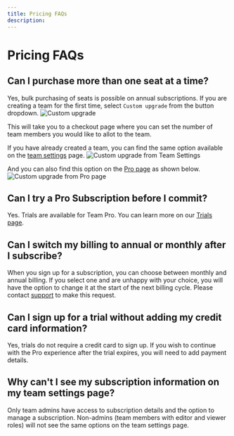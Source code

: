```yaml
---
title: Pricing FAQs
description: 
---
```



# Pricing FAQs

## Can I purchase more than one seat at a time?
Yes, bulk purchasing of seats is possible on annual subscriptions. 
If you are creating a team for the first time, select `Custom upgrade` from the button dropdown. 
![Custom upgrade](../images/subscribe-prepurchase.png)

This will take you to a checkout page where you can set the number of team members you would like to allot to the team.

If you have already created a team, you can find the same option available on the [team settings](/learn/introduction/workspace#managing-teams-and-subscriptions) page.
![Custom upgrade from Team Settings](../images/pre-purchase-seats-team-settings.png)

And you can also find this option on the [Pro page](https://codesandbox.io/pro?team) as shown below.
![Custom upgrade from Pro page](../images/pre-purchase-seats-pro-page.png)

## Can I try a Pro Subscription before I commit?
Yes. Trials are available for Team Pro. You can learn more on our [Trials page](/learn/plan-billing/trials).

## Can I switch my billing to annual or monthly after I subscribe?
When you sign up for a subscription, you can choose between monthly and annual billing. If you select one and are unhappy with your choice, you will have the option to change it at the start of the next billing cycle. Please contact [support](mailto:support@codesandbox.io) to make this request.

## Can I sign up for a trial without adding my credit card information?
Yes, trials do not require a credit card to sign up. If you wish to continue with the Pro experience after the trial expires, you will need to add payment details.

## Why can't I see my subscription information on my team settings page?
Only team admins have access to subscription details and the option to manage a subscription. Non-admins (team members with editor and viewer roles) will not see the same options on the team settings page.